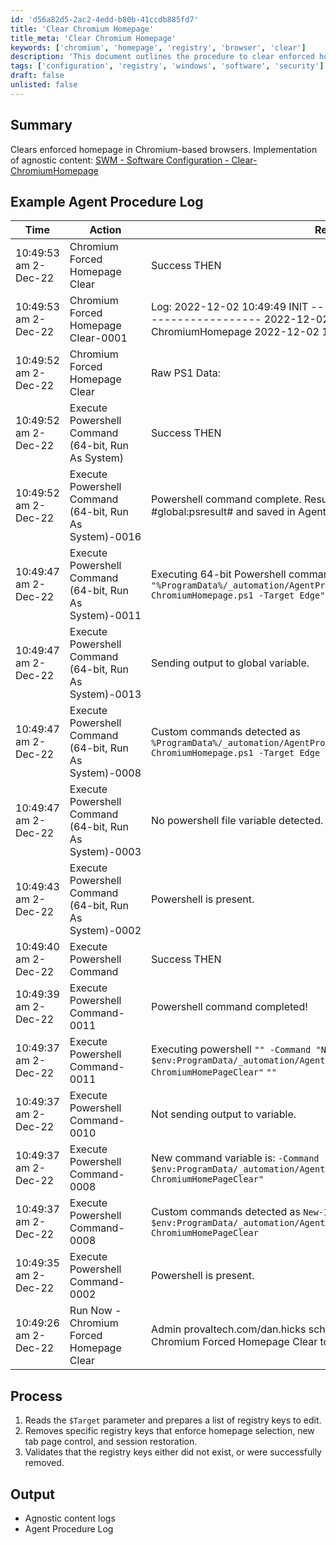```yaml
---
id: 'd56a82d5-2ac2-4edd-b80b-41ccdb885fd7'
title: 'Clear Chromium Homepage'
title_meta: 'Clear Chromium Homepage'
keywords: ['chromium', 'homepage', 'registry', 'browser', 'clear']
description: 'This document outlines the procedure to clear enforced homepages in Chromium-based browsers. It details the process of removing specific registry keys that control homepage selection, new tab page control, and session restoration, ensuring a clean browser experience.'
tags: ['configuration', 'registry', 'windows', 'software', 'security']
draft: false
unlisted: false
---
```

## Summary

Clears enforced homepage in Chromium-based browsers. Implementation of agnostic content: [SWM - Software Configuration - Clear-ChromiumHomepage](https://proval.itglue.com/DOC-5078775-11515448)

## Example Agent Procedure Log

| Time                     | Action                                    | Result                                                                                                                                                                                                                       | User                        |
|--------------------------|-------------------------------------------|------------------------------------------------------------------------------------------------------------------------------------------------------------------------------------------------------------------------------|-----------------------------|
| 10:49:53 am 2-Dec-22    | Chromium Forced Homepage Clear            | Success THEN                                                                                                                                                                                                                 | provaltech.com/dan.hicks    |
| 10:49:53 am 2-Dec-22    | Chromium Forced Homepage Clear-0001       | Log: 2022-12-02 10:49:49 INIT ----------------------------------------------- 2022-12-02 10:49:49 INIT Clear-ChromiumHomepage 2022-12-02 10:49:49 INIT System: DEV ...  | provaltech.com/dan.hicks    |
| 10:49:52 am 2-Dec-22    | Chromium Forced Homepage Clear            | Raw PS1 Data:                                                                                                                                                                                                              | provaltech.com/dan.hicks    |
| 10:49:52 am 2-Dec-22    | Execute Powershell Command (64-bit, Run As System) | Success THEN                                                                                                                                                                                                                 | provaltech.com/dan.hicks    |
| 10:49:52 am 2-Dec-22    | Execute Powershell Command (64-bit, Run As System)-0016 | Powershell command complete. Results returned to global variable #global:psresult# and saved in Agent's Documents tab of server.                                                                                          | provaltech.com/dan.hicks    |
| 10:49:47 am 2-Dec-22    | Execute Powershell Command (64-bit, Run As System)-0011 | Executing 64-bit Powershell command as System: `"" -command "%ProgramData%/_automation/AgentProcedure/ChromiumHomePageClear/Clear-ChromiumHomepage.ps1 -Target Edge" >"c:/provaltech/psoutputtmp.txt"`                   | provaltech.com/dan.hicks    |
| 10:49:47 am 2-Dec-22    | Execute Powershell Command (64-bit, Run As System)-0013 | Sending output to global variable.                                                                                                                                                                                        | provaltech.com/dan.hicks    |
| 10:49:47 am 2-Dec-22    | Execute Powershell Command (64-bit, Run As System)-0008 | Custom commands detected as `%ProgramData%/_automation/AgentProcedure/ChromiumHomePageClear/Clear-ChromiumHomepage.ps1 -Target Edge`                                                                                     | provaltech.com/dan.hicks    |
| 10:49:47 am 2-Dec-22    | Execute Powershell Command (64-bit, Run As System)-0003 | No powershell file variable detected.                                                                                                                                                                                      | provaltech.com/dan.hicks    |
| 10:49:43 am 2-Dec-22    | Execute Powershell Command (64-bit, Run As System)-0002 | Powershell is present.                                                                                                                                                                                                      | provaltech.com/dan.hicks    |
| 10:49:40 am 2-Dec-22    | Execute Powershell Command                 | Success THEN                                                                                                                                                                                                                 | provaltech.com/dan.hicks    |
| 10:49:39 am 2-Dec-22    | Execute Powershell Command-0011           | Powershell command completed!                                                                                                                                                                                              | provaltech.com/dan.hicks    |
| 10:49:37 am 2-Dec-22    | Execute Powershell Command-0011           | Executing powershell `"" -Command "New-Item -Type Directory -Path $env:ProgramData/_automation/AgentProcedure -name ChromiumHomePageClear"` `""`                                                                          | provaltech.com/dan.hicks    |
| 10:49:37 am 2-Dec-22    | Execute Powershell Command-0010           | Not sending output to variable.                                                                                                                                                                                            | provaltech.com/dan.hicks    |
| 10:49:37 am 2-Dec-22    | Execute Powershell Command-0008           | New command variable is: `-Command "New-Item -Type Directory -Path $env:ProgramData/_automation/AgentProcedure -name ChromiumHomePageClear"`                                                                                 | provaltech.com/dan.hicks    |
| 10:49:37 am 2-Dec-22    | Execute Powershell Command-0008           | Custom commands detected as `New-Item -Type Directory -Path $env:ProgramData/_automation/AgentProcedure -name ChromiumHomePageClear`                                                                                       | provaltech.com/dan.hicks    |
| 10:49:35 am 2-Dec-22    | Execute Powershell Command-0002           | Powershell is present.                                                                                                                                                                                                      | provaltech.com/dan.hicks    |
| 10:49:26 am 2-Dec-22    | Run Now - Chromium Forced Homepage Clear   | Admin provaltech.com/dan.hicks scheduled procedure Run Now - Chromium Forced Homepage Clear to run at Dec 2 2022 10:49AM                                                                                                 |                             |

## Process

1. Reads the `$Target` parameter and prepares a list of registry keys to edit.
2. Removes specific registry keys that enforce homepage selection, new tab page control, and session restoration.
3. Validates that the registry keys either did not exist, or were successfully removed.

## Output

- Agnostic content logs
- Agent Procedure Log












